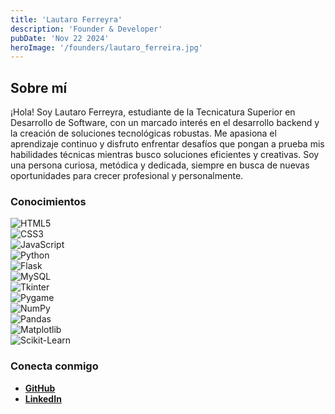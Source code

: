 ```yaml
---
title: 'Lautaro Ferreyra'
description: 'Founder & Developer'
pubDate: 'Nov 22 2024'
heroImage: '/founders/lautaro_ferreira.jpg'
---
```

## Sobre mí

¡Hola! Soy Lautaro Ferreyra, estudiante de la Tecnicatura Superior en Desarrollo de Software, con un marcado interés en el desarrollo backend y la creación de soluciones tecnológicas robustas. Me apasiona el aprendizaje continuo y disfruto enfrentar desafíos que pongan a prueba mis habilidades técnicas mientras busco soluciones eficientes y creativas. Soy una persona curiosa, metódica y dedicada, siempre en busca de nuevas oportunidades para crecer profesional y personalmente.

### Conocimientos

![HTML5](https://img.shields.io/badge/html5-%23E34F26.svg?style=for-the-badge&logo=html5&logoColor=white)  
![CSS3](https://img.shields.io/badge/css3-%231572B6.svg?style=for-the-badge&logo=css3&logoColor=white)  
![JavaScript](https://img.shields.io/badge/javascript-%23323330.svg?style=for-the-badge&logo=javascript&logoColor=%23F7DF1E)  
![Python](https://img.shields.io/badge/python-3670A0?style=for-the-badge&logo=python&logoColor=ffdd54)  
![Flask](https://img.shields.io/badge/flask-%23000.svg?style=for-the-badge&logo=flask&logoColor=white)  
![MySQL](https://img.shields.io/badge/mysql-%2300f.svg?style=for-the-badge&logo=mysql&logoColor=white)  
![Tkinter](https://img.shields.io/badge/tkinter-%23007ACC.svg?style=for-the-badge&logo=python&logoColor=white)  
![Pygame](https://img.shields.io/badge/pygame-%23FFCC00.svg?style=for-the-badge&logo=python&logoColor=white)  
![NumPy](https://img.shields.io/badge/numpy-%23013243.svg?style=for-the-badge&logo=numpy&logoColor=white)  
![Pandas](https://img.shields.io/badge/pandas-%23150458.svg?style=for-the-badge&logo=pandas&logoColor=white)  
![Matplotlib](https://img.shields.io/badge/matplotlib-%23ffffff.svg?style=for-the-badge&logo=python&logoColor=black)  
![Scikit-Learn](https://img.shields.io/badge/scikit--learn-%23F7931E.svg?style=for-the-badge&logo=scikit-learn&logoColor=white)  

### Conecta conmigo

- **[GitHub](https://github.com/lautaroff)**  
- **[LinkedIn](https://www.linkedin.com/in/lautaro-francisco-ferreyra-217743244/)**
